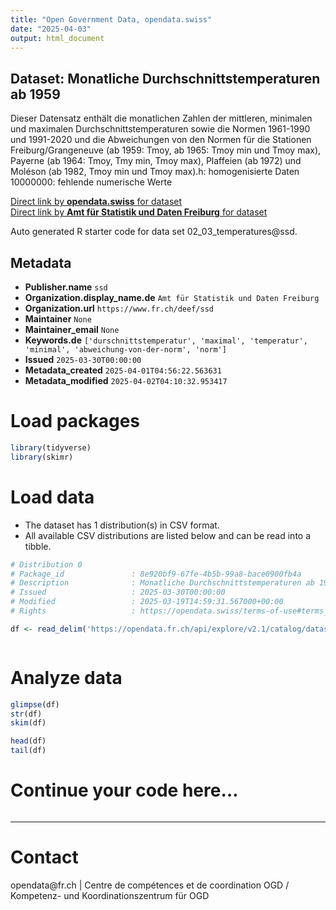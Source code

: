 ```yaml
---
title: "Open Government Data, opendata.swiss"
date: "2025-04-03"
output: html_document
---
```


## Dataset: Monatliche Durchschnittstemperaturen ab 1959

Dieser Datensatz enthält die monatlichen Zahlen der mittleren, minimalen und maximalen Durchschnittstemperaturen sowie die Normen 1961-1990 und 1991-2020 und die Abweichungen von den Normen für die Stationen Freiburg/Grangeneuve (ab 1959: Tmoy, ab 1965: Tmoy min und Tmoy max), Payerne (ab 1964: Tmoy, Tmy min, Tmoy max), Plaffeien (ab 1972) und Moléson (ab 1982, Tmoy min und Tmoy max).h: homogenisierte Daten 10000000: fehlende numerische Werte

[Direct link by **opendata.swiss** for dataset](https://opendata.swiss/de/dataset/monatliche-durchschnittstemperaturen-ab-1959)<br>
[Direct link by **Amt für Statistik und Daten Freiburg** for dataset](https://opendata.fr.ch/explore/dataset/02_03_temperatures/)

Auto generated R starter code for data set 02_03_temperatures@ssd.

## Metadata

- **Publisher.name** `ssd`
- **Organization.display_name.de** `Amt für Statistik und Daten Freiburg`
- **Organization.url** `https://www.fr.ch/deef/ssd`
- **Maintainer** `None`
- **Maintainer_email** `None`
- **Keywords.de** `['durschnittstemperatur', 'maximal', 'temperatur', 'minimal', 'abweichung-von-der-norm', 'norm']`
- **Issued** `2025-03-30T00:00:00`
- **Metadata_created** `2025-04-01T04:56:22.563631`
- **Metadata_modified** `2025-04-02T04:10:32.953417`


# Load packages

```r

library(tidyverse)
library(skimr)

```

# Load data

-   The dataset has 1 distribution(s) in CSV format.
-   All available CSV distributions are listed below and can be read into a tibble.

```r

# Distribution 0
# Package_id               : 8e920bf9-67fe-4b5b-99a8-bace0900fb4a
# Description              : Monatliche Durchschnittstemperaturen ab 1959 (csv)
# Issued                   : 2025-03-30T00:00:00
# Modified                 : 2025-03-19T14:59:31.567000+00:00
# Rights                   : https://opendata.swiss/terms-of-use#terms_by

df <- read_delim('https://opendata.fr.ch/api/explore/v2.1/catalog/datasets/02_03_temperatures/exports/csv?use_labels=true')



```

# Analyze data

```r

glimpse(df)
str(df)
skim(df)

head(df)
tail(df)

```

# Continue your code here...

```r

```

------------------------------------------------------------------------

# Contact

opendata@fr.ch | Centre de compétences et de coordination OGD / Kompetenz- und Koordinationszentrum für OGD
